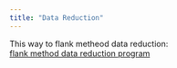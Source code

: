 ```yaml
---
title: "Data Reduction"
---
```


This way to flank metheod data reduction:\
<a href="https://flankmethod.streamlit.app">flank method data reduction program</a>